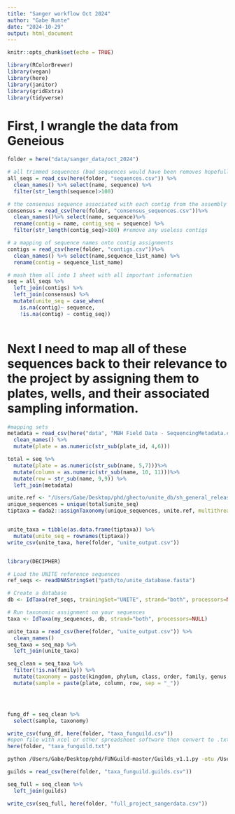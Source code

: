 ```yaml
---
title: "Sanger workflow Oct 2024"
author: "Gabe Runte"
date: "2024-10-29"
output: html_document
---
```


```r
knitr::opts_chunk$set(echo = TRUE)

library(RColorBrewer)
library(vegan)
library(here)
library(janitor)
library(gridExtra)
library(tidyverse)

```


# First, I wrangle the data from Geneious
```r
folder = here("data/sanger_data/oct_2024")

# all trimmed sequences (bad sequences would have been removes hopefully)
all_seqs = read_csv(here(folder, "sequences.csv")) %>% 
  clean_names() %>% select(name, sequence) %>% 
  filter(str_length(sequence)>100)

# the consensus sequence associated with each contig from the assembly
consensus = read_csv(here(folder, "consensus_sequences.csv"))%>% 
  clean_names()%>% select(name, sequence)%>% 
  rename(contig = name, contig_seq = sequence) %>% 
  filter(str_length(contig_seq)>100) #remove any useless contigs

# a mapping of sequence names onto contig assignments
contigs = read_csv(here(folder, "contigs.csv"))%>% 
  clean_names() %>% select(name,sequence_list_name) %>% 
  rename(contig = sequence_list_name)

# mash them all into 1 sheet with all important information
seq = all_seqs %>% 
  left_join(contigs) %>% 
  left_join(consensus) %>% 
  mutate(unite_seq = case_when(
    is.na(contig)~ sequence, 
    !is.na(contig) ~ contig_seq))
  
```

# Next I need to map all of these sequences back to their relevance to the project by assigning them to plates, wells, and their associated sampling information. 
```r
#mapping sets 
metadata = read_csv(here("data", "MBH Field Data - SequencingMetadata.csv")) %>% 
  clean_names() %>% 
  mutate(plate = as.numeric(str_sub(plate_id, 4,6)))

total = seq %>% 
  mutate(plate = as.numeric(str_sub(name, 5,7)))%>% 
  mutate(column = as.numeric(str_sub(name, 10, 11)))%>% 
  mutate(row = str_sub(name, 9,9)) %>% 
  left_join(metadata)

```

```r
unite.ref <- "/Users/Gabe/Desktop/phd/ghecto/unite_db/sh_general_release_s_10.05.2021/sh_general_release_dynamic_s_10.05.2021.fasta"
unique_sequences = unique(total$unite_seq)
tiptaxa = dada2::assignTaxonomy(unique_sequences, unite.ref, multithread = TRUE, tryRC = TRUE)


unite_taxa = tibble(as.data.frame(tiptaxa)) %>% 
  mutate(unite_seq = rownames(tiptaxa))
write_csv(unite_taxa, here(folder, "unite_output.csv"))


library(DECIPHER)

# Load the UNITE reference sequences
ref_seqs <- readDNAStringSet("path/to/unite_database.fasta")

# Create a database
db <- IdTaxa(ref_seqs, trainingSet="UNITE", strand="both", processors=NULL)

# Run taxonomic assignment on your sequences
taxa <- IdTaxa(my_sequences, db, strand="both", processors=NULL)
```

```r
unite_taxa = read_csv(here(folder, "unite_output.csv")) %>% 
  clean_names()
seq_taxa = seq_map %>% 
  left_join(unite_taxa)

seq_clean = seq_taxa %>% 
  filter(!is.na(family)) %>% 
  mutate(taxonomy = paste(kingdom, phylum, class, order, family, genus, species, sep = ";")) %>% 
  mutate(sample = paste(plate, column, row, sep = "_"))




fung_df = seq_clean %>% 
  select(sample, taxonomy)

write_csv(fung_df, here(folder, "taxa_funguild.csv"))
#open file with xcel or other spreadsheet software then convert to .txt file at same file path (see below)
here(folder, "taxa_funguild.txt")
```
 

```bash

python /Users/Gabe/Desktop/phd/FUNGuild-master/Guilds_v1.1.py -otu /Users/Gabe/Desktop/phd/ghecto/data/sanger_data/total_project/taxa_funguild.txt

```
 
 
```r
guilds = read_csv(here(folder, "taxa_funguild.guilds.csv"))

seq_full = seq_clean %>% 
  left_join(guilds)

write_csv(seq_full, here(folder, "full_project_sangerdata.csv"))
```
 
